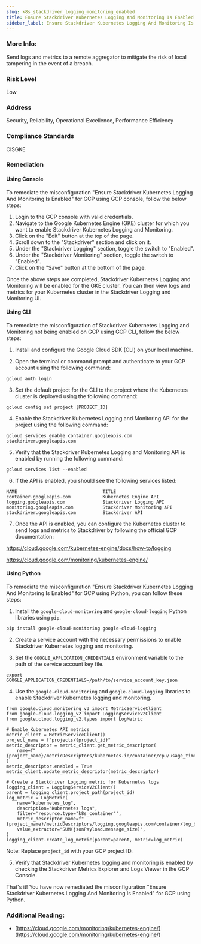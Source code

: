```yaml
---
slug: k8s_stackdriver_logging_monitoring_enabled
title: Ensure Stackdriver Kubernetes Logging And Monitoring Is Enabled
sidebar_label: Ensure Stackdriver Kubernetes Logging And Monitoring Is Enabled
---
```


### More Info:

Send logs and metrics to a remote aggregator to mitigate the risk of local tampering in the event of a breach.

### Risk Level

Low

### Address

Security, Reliability, Operational Excellence, Performance Efficiency

### Compliance Standards

CISGKE

### Remediation

#### Using Console

To remediate the misconfiguration "Ensure Stackdriver Kubernetes Logging And Monitoring Is Enabled" for GCP using GCP console, follow the below steps:

1. Login to the GCP console with valid credentials.
2. Navigate to the Google Kubernetes Engine (GKE) cluster for which you want to enable Stackdriver Kubernetes Logging and Monitoring.
3. Click on the "Edit" button at the top of the page.
4. Scroll down to the "Stackdriver" section and click on it.
5. Under the "Stackdriver Logging" section, toggle the switch to "Enabled".
6. Under the "Stackdriver Monitoring" section, toggle the switch to "Enabled".
7. Click on the "Save" button at the bottom of the page.

Once the above steps are completed, Stackdriver Kubernetes Logging and Monitoring will be enabled for the GKE cluster. You can then view logs and metrics for your Kubernetes cluster in the Stackdriver Logging and Monitoring UI.

#### Using CLI

To remediate the misconfiguration of Stackdriver Kubernetes Logging and Monitoring not being enabled on GCP using GCP CLI, follow the below steps:

1. Install and configure the Google Cloud SDK (CLI) on your local machine.

2. Open the terminal or command prompt and authenticate to your GCP account using the following command:

```
gcloud auth login
```

3. Set the default project for the CLI to the project where the Kubernetes cluster is deployed using the following command:

```
gcloud config set project [PROJECT_ID]
```

4. Enable the Stackdriver Kubernetes Logging and Monitoring API for the project using the following command:

```
gcloud services enable container.googleapis.com stackdriver.googleapis.com
```

5. Verify that the Stackdriver Kubernetes Logging and Monitoring API is enabled by running the following command:

```
gcloud services list --enabled
```

6. If the API is enabled, you should see the following services listed:

```
NAME                                TITLE
container.googleapis.com            Kubernetes Engine API
logging.googleapis.com              Stackdriver Logging API
monitoring.googleapis.com           Stackdriver Monitoring API
stackdriver.googleapis.com          Stackdriver API
```

7. Once the API is enabled, you can configure the Kubernetes cluster to send logs and metrics to Stackdriver by following the official GCP documentation:

https://cloud.google.com/kubernetes-engine/docs/how-to/logging

https://cloud.google.com/monitoring/kubernetes-engine/

#### Using Python

To remediate the misconfiguration "Ensure Stackdriver Kubernetes Logging And Monitoring Is Enabled" for GCP using Python, you can follow these steps:

1. Install the `google-cloud-monitoring` and `google-cloud-logging` Python libraries using `pip`.

```
pip install google-cloud-monitoring google-cloud-logging
```

2. Create a service account with the necessary permissions to enable Stackdriver Kubernetes logging and monitoring.

3. Set the `GOOGLE_APPLICATION_CREDENTIALS` environment variable to the path of the service account key file.

```
export GOOGLE_APPLICATION_CREDENTIALS=/path/to/service_account_key.json
```

4. Use the `google-cloud-monitoring` and `google-cloud-logging` libraries to enable Stackdriver Kubernetes logging and monitoring.

```
from google.cloud.monitoring_v3 import MetricServiceClient
from google.cloud.logging_v2 import LoggingServiceV2Client
from google.cloud.logging_v2.types import LogMetric

# Enable Kubernetes API metrics
metric_client = MetricServiceClient()
project_name = f"projects/{project_id}"
metric_descriptor = metric_client.get_metric_descriptor(
    name=f"{project_name}/metricDescriptors/kubernetes.io/container/cpu/usage_time"
)
metric_descriptor.enabled = True
metric_client.update_metric_descriptor(metric_descriptor)

# Create a Stackdriver Logging metric for Kubernetes logs
logging_client = LoggingServiceV2Client()
parent = logging_client.project_path(project_id)
log_metric = LogMetric(
    name="kubernetes_log",
    description="Kubernetes logs",
    filter='resource.type="k8s_container"',
    metric_descriptor_name=f"{project_name}/metricDescriptors/logging.googleapis.com/container/log_bytes",
    value_extractor="SUM(jsonPayload.message_size)",
)
logging_client.create_log_metric(parent=parent, metric=log_metric)
```

Note: Replace `project_id` with your GCP project ID.

5. Verify that Stackdriver Kubernetes logging and monitoring is enabled by checking the Stackdriver Metrics Explorer and Logs Viewer in the GCP Console.

That's it! You have now remediated the misconfiguration "Ensure Stackdriver Kubernetes Logging And Monitoring Is Enabled" for GCP using Python.


### Additional Reading:

- [https://cloud.google.com/monitoring/kubernetes-engine/](https://cloud.google.com/monitoring/kubernetes-engine/) 

